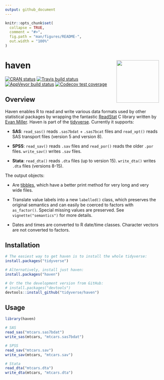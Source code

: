 ```yaml
---
output: github_document
---
```


<!-- README.md is generated from README.Rmd. Please edit that file -->

```r
knitr::opts_chunk$set(
  collapse = TRUE,
  comment = "#>",
  fig.path = "man/figures/README-",
  out.width = "100%"
)
```
# haven <a href='https:/haven.tidyverse.org'><img src='man/figures/logo.png' align="right" height="139" /></a>


<!-- badges: start -->
[![CRAN status](https://www.r-pkg.org/badges/version/haven)](https://cran.r-project.org/package=haven)
[![Travis build status](https://travis-ci.org/tidyverse/haven.svg?branch=master)](https://travis-ci.org/tidyverse/haven)
[![AppVeyor build status](https://ci.appveyor.com/api/projects/status/github/tidyverse/haven?branch=master&svg=true)](https://ci.appveyor.com/project/tidyverse/haven)
[![Codecov test coverage](https://codecov.io/gh/tidyverse/haven/branch/master/graph/badge.svg)](https://codecov.io/gh/tidyverse/haven?branch=master)
<!-- badges: end -->

## Overview

Haven enables R to read and write various data formats used by other statistical packages by wrapping the fantastic [ReadStat](https://github.com/WizardMac/ReadStat) C library written by [Evan Miller](http://www.evanmiller.org). Haven is part of the [tidyverse](http://tidyverse.org). Currently it supports:

* __SAS__: `read_sas()` reads `.sas7bdat` + `.sas7bcat` files and `read_xpt()` 
  reads SAS transport files (version 5 and version 8).
  
* __SPSS__: `read_sav()` reads `.sav` files and `read_por()` reads the 
  older `.por` files. `write_sav()` writes `.sav` files.
  
* __Stata__: `read_dta()` reads `.dta` files (up to version 15). 
  `write_dta()` writes `.dta` files (versions 8-15).

The output objects:

* Are [tibbles](http://github.com/hadley/tibble), which have a better print
  method for very long and very wide files.
  
* Translate value labels into a new `labelled()` class, which preserves the
  original semantics and can easily be coerced to factors with `as_factor()`.
  Special missing values are preserved. See `vignette("semantics")` for 
  more details.

* Dates and times are converted to R date/time classes. Character vectors are
  not converted to factors.
  
## Installation

```r
# The easiest way to get haven is to install the whole tidyverse:
install.packages("tidyverse")

# Alternatively, install just haven:
install.packages("haven")

# Or the the development version from GitHub:
# install.packages("devtools")
devtools::install_github("tidyverse/haven")
```

## Usage

```r
library(haven)

# SAS
read_sas("mtcars.sas7bdat")
write_sas(mtcars, "mtcars.sas7bdat")

# SPSS
read_sav("mtcars.sav")
write_sav(mtcars, "mtcars.sav")

# Stata
read_dta("mtcars.dta")
write_dta(mtcars, "mtcars.dta")
```
